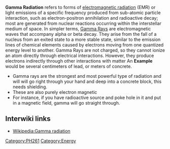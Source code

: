 '''Gamma Radiation''' refers to forms of [[electromagnetic radiation]] (EMR) or light emissions of a specific frequency produced from sub-atomic particle interaction, such as electron-positron annihilation and radioactive decay; most are generated from nuclear reactions occurring within the interstellar medium of space.{{w|Gamma radiation}}
In simpler terms, [[Gamma Rays]] are electromagnetic waves that accompany alpha or beta decay. They arise from the fall of a nucleus from an exited state to a more stable state, similar to the emission lines of chemical elements caused by electrons moving from one quantized energy level to another. Gamma Rays are not charged, so they cannot ionize an atom directly through electrical interactions. However, they produce electrons indirectly through other interactions with matter
An '''Example''' would be several centimeters of lead, or meters of concrete. 
*Gamma rays are the strongest and most powerful type of radiation and will will go right through your hand and deep into a concrete block, this needs shielding. 
*These are also purely electron magnetic 
*For instance, if you have radioactive source and poke hole in it and put in a magnetic field, gamma will go straight through. 

== Interwiki links ==

* [[Wikipedia:Gamma radiation]]

[[Category:PH261]]
[[Category:Energy]]